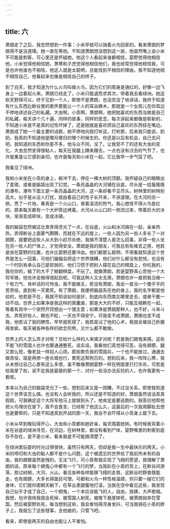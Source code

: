 ```yaml
---
---
---
```

title: 六
---







萧朗走了之后，我忽然想到一件事：小米早就可以骑着火鸟回家的。看来萧朗的梦做得不是没道理。她一直在等他。不知道萧朗想没想到这一层，他虽然嘴上说小米不可能是刺客，可心里还是怀疑她。他这个人看起来谁都相信，婴野觉得他相信他，小米觉得他相信她，萧寒和子虎觉得他相信他们，我也经常觉得他相信我，可是也许他谁也不相信，他这人就是太聪明，总能找到不相信的理由。我不知道他相不相信自己，他看起来也像是相信自己的样子。

到了白天，我才知道为什么火鸟叫做火鸟，因为它们的周身是通红的，好像一边飞身上一边着起火来。萧朗已经走了，小米只能退而求其次，带着我去看绿洲。她这些天野得可以，终于见到一个人，即使不是萧朗，也没完没了地讲话，我终于知道有什么东西比断谷里的歌声更能让一个人的耳朵麻木，那就是一个女孩儿在你耳边不停地讲述自己的私藏。大虫啊，小乖啊，萧朗啊，她把她喜欢的东西当做是自己的私藏，每天讲个几十遍，同样的故事，同样的思念，每次讲起来都像是崭新的，不知道小米是不是真的记性坏掉了，还是她就是喜欢把自己喜欢的东西挂在嘴边。萧朗成了她一个最主要的话题，她不停地向我打听这，打听那，后来我只能说，奶奶，我真的不知道他是哪月哪日的哪个时候生的，你还是以后有机会，自己去问吧。我知道的东西和你差不多，他与众不同，没了。让我受不了的还有大虫的变化，大虫忽然变得很粘人，每天在我腿上蹭来蹭去，一点也没有过去的气节了，也许是重逢让它感到亲切，也许是每天和小米在一起，它比我早一步气馁了吧。

我看见了绿洲。

我和小米坐在小乖的身上，俯冲下去，停在一棵大树的顶巅。我怀疑自己的眼睛出了差错，或者是脑袋出现了幻觉。一条亮晶晶的大河铺在谷底，尽头是一挂轰隆隆的瀑布，瀑布下面又是一条亮晶晶的大河，这一条却看不见尽头。树林里的树特别高大，似乎是从没人打扰，就由着自己的性子长开来，不讲道理。在大河的另一侧，秃了一片地，果真是一个火山口，冒着滚烫的热气，我心想怪不得火鸟是红的，原来每天都有一个大炉旁边烤着。大河从火山口的一侧流过来，带着巨大的冰块，渐渐变成碎块，变成冰碴。

我的脑袋忽然被这壮景弄得灵光了一点，在谷底，火山和冰河搞在一起，亲亲热热，弄得断谷上面雾气腾腾，而就在不远的崖上，一些人因为另一些人多长了一对翅膀，就要把这些人从大到小赶尽杀绝，我搞不清楚人是怎么回事，非得一些人坐在另一些人的尸体上，才觉得安全。萧朗是我的朋友，可我总有些难言之感，他若是坐在婴野的位置，也许比婴野还要冷血。他们都那么聪明，不用看就知道这个世界是怎么一回事，可他们偏偏会把这个世界搞糟，他们对什么都没有悲悯，也没有一个时刻肯承认自己是软弱的，他们习惯于把别人摆在自己的棋盘上，你吃我的，我吃你的，输了的大不了掀翻棋盘，不玩了。就像萧朗，若是婴野真心赏他一个大将军做，他也许会做得很起劲呢。可我这种人又太无用，萧朗也许一直把我当做一个有力气、肯听话的可怜虫，我不能做主，若没有萧朗，我会一直当一个傻乎乎的苦劳役，直到有一天累死。有了萧朗，我便把脑袋系在他的身上，我的名字都是他给的，他若是不在，我就不知该如何是好，到底向东西南北哪里走去，或者干脆一动不动。世界上如果净是我这样的窝囊废，那是大大的不好，只能互相赖在一起，等着有其中一个突然开窍想出一个馊主意；如果净是萧朗那种人，也不好，斗来斗去，弄死好些人，眼也不眨，一天也不得安宁。可我变不成萧朗，萧朗也变不成我，他若沾了我的脾性，早早就死毬了，我若是沾了他的心术，我就会被自己折磨得发疯，每天被各种各样的欲念煎熬，又什么都不敢做。

世界上的人怎么弄才对呢？交给什么样的人来搞才对呢？若是我们翅鬼来搞，这些不能飞的雪国人也许也要通通整死，说实话，我看他们真觉得可恶，没有翅膀，腿又那么短，像老鼠一样招人心烦。那些欺负我的雪国兵，一个也不能放过，通通去做苦役，就是再修一座长城也行，累死这帮狗日的。想到后来，我一阵阵心寒，我从未想过自己心里有这么多恨，虽不敢像萧朗婴野一样在明面里打打杀杀，可若是给我掌了权，说不定我是最狠的那一个，对付一些没办法反抗的人，也许我更有一套呢。

本来以为自己的脑袋灵光了一些，想到后来又是一团糟，不过没关系，即使我知道这个世界该怎么搞，也没有人会听我的，所以还是不知道的好。萧朗虽然说话真真假假，可我确定这个大将军他马上就做到头了，他肯定是要逃跑的。我答应他帮他把火鸟埋伏在崖下，我不会食言，已经帮了他这么久，这最后的一次我用脚趾去想也是要帮的，只是不知道真到开战的那一天，我会不会吓得从小乖身上栽下去。

小米从早到晚玩得开心，大虫和小乖都和她好亲，每天围着她转。有时候我背着小米在谷底的绿洲寻觅，在河边，在树林里，都没有看到尸体，婴野嘴里的刺客到底存不存在，是不是小米，看来我是不可能搞清楚了。

在绿洲里玩耍的时光过得很快，虽然只有两天，但却是我一生中最快乐的两天。小米的唠叨和大虫的黏人都不是什么问题，这个被遗忘的世界给了我前所未有的自由，我的翅膀虽然是残的，无法飞行，可小乖帮我实现了飞翔的愿望，我理解了萧朗的话，原来每个翅鬼心中都有一个飞行的梦。当我趴在小乖的背上，在断谷间游荡，掠过树梢，大河，火山，看见各种各样能够飞翔的走兽，这断谷的野兽既能走，也有翅膀，大多长得面目可憎，可都和火鸟一样性格温顺，你只要一碰它们的身体，它们就仰面朝天躺下，在草丛里甜蜜地打滚。当我在空中看见这些，我发现自己似乎才成了自己，一个翅鬼，一个本应该能飞的人，自由，放肆，大声歌唱。我想，也许很快我就会死掉，被雪国人射死，被推下悬崖摔死，被萧朗抛弃在雪国，然后被婴野处死，每当想到这些，我会害怕得浑身发抖，可当我骑在小乖的脖子上，我就忘了这些毬事，去他娘的，只管飞吧。

看来，即使是两天的自由也能让人不害怕。